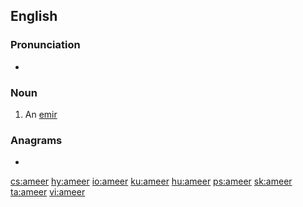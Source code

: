 ==English==

===Pronunciation===
* {{rhymes|ɪə(ɹ)|lang=en}}

===Noun===
{{en-noun}}

# An [[emir]]

===Anagrams===
* {{l|en|meare}}

[[cs:ameer]]
[[hy:ameer]]
[[io:ameer]]
[[ku:ameer]]
[[hu:ameer]]
[[ps:ameer]]
[[sk:ameer]]
[[ta:ameer]]
[[vi:ameer]]